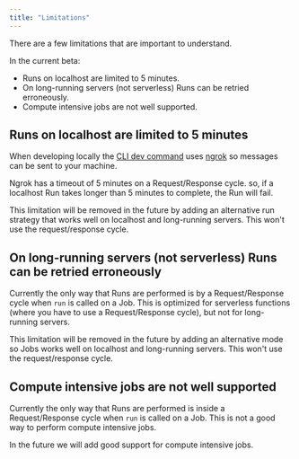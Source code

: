 ```yaml
---
title: "Limitations"
---
```


There are a few limitations that are important to understand.

In the current beta:

- Runs on localhost are limited to 5 minutes.
- On long-running servers (not serverless) Runs can be retried erroneously.
- Compute intensive jobs are not well supported.

## Runs on localhost are limited to 5 minutes

When developing locally the [CLI dev command](/documentation/guides/cli#dev-command) uses [ngrok](https://ngrok.com/) so messages can be sent to your machine.

Ngrok has a timeout of 5 minutes on a Request/Response cycle. so, if a localhost Run takes longer than 5 minutes to complete, the Run will fail.

This limitation will be removed in the future by adding an alternative run strategy that works well on localhost and long-running servers. This won't use the request/response cycle.

## On long-running servers (not serverless) Runs can be retried erroneously

Currently the only way that Runs are performed is by a Request/Response cycle when `run` is called on a Job. This is optimized for serverless functions (where you have to use a Request/Response cycle), but not for long-running servers.

This limitation will be removed in the future by adding an alternative mode so Jobs works well on localhost and long-running servers. This won't use the request/response cycle.

## Compute intensive jobs are not well supported

Currently the only way that Runs are performed is inside a Request/Response cycle when `run` is called on a Job. This is not a good way to perform compute intensive jobs.

In the future we will add good support for compute intensive jobs.
